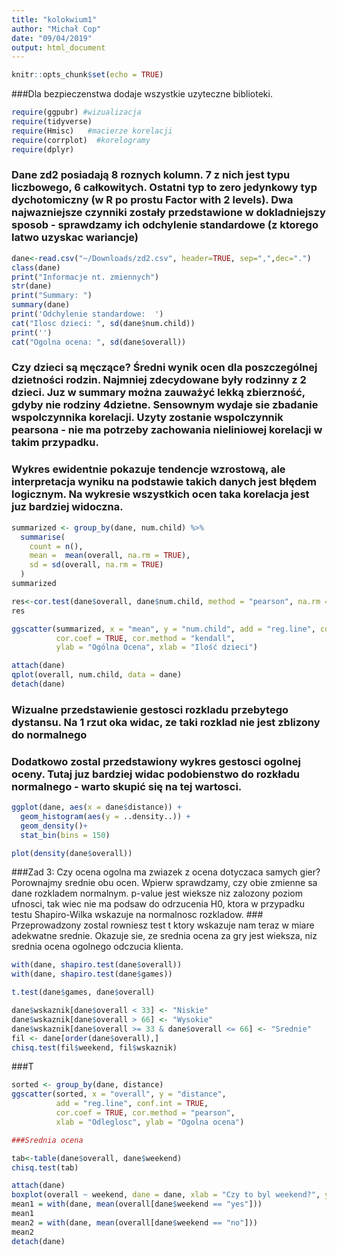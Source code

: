 ```yaml
---
title: "kolokwium1"
author: "Michał Cop"
date: "09/04/2019"
output: html_document
---
```


```r
knitr::opts_chunk$set(echo = TRUE)
```

###Dla bezpieczenstwa dodaje wszystkie uzyteczne biblioteki.
```r
require(ggpubr) #wizualizacja
require(tidyverse)  
require(Hmisc)   #macierze korelacji
require(corrplot)  #korelogramy
require(dplyr)
```

### Dane zd2 posiadają 8 roznych kolumn. 7 z nich jest typu liczbowego, 6 całkowitych. Ostatni typ to zero jedynkowy typ dychotomiczny (w R po prostu Factor with 2 levels). Dwa najwazniejsze czynniki zostały przedstawione w dokladniejszy sposob - sprawdzamy ich odchylenie standardowe (z ktorego latwo uzyskac wariancje)
```r
dane<-read.csv("~/Downloads/zd2.csv", header=TRUE, sep=",",dec=".")
class(dane)
print("Informacje nt. zmiennych")
str(dane)
print("Summary: ")
summary(dane)
print('Odchylenie standardowe:  ')
cat("Ilosc dzieci: ", sd(dane$num.child))
print('')
cat("Ogolna ocena: ", sd(dane$overall))
```

### Czy dzieci są męczące? Średni wynik ocen dla poszczególnej dzietności rodzin. Najmniej zdecydowane były rodzinny z 2 dzieci. Juz w summary można zauważyć lekką zbierzność, gdyby nie rodziny 4dzietne. Sensownym wydaje sie zbadanie wspolczynnika korelacji. Uzyty zostanie wspolczynnik pearsona - nie ma potrzeby zachowania nieliniowej korelacji w takim przypadku.
### Wykres ewidentnie pokazuje tendencje wzrostową, ale interpretacja wyniku na podstawie takich danych jest błędem logicznym. Na wykresie wszystkich ocen taka korelacja jest juz bardziej widoczna.
```r
summarized <- group_by(dane, num.child) %>%
  summarise(
    count = n(),
    mean =  mean(overall, na.rm = TRUE),
    sd = sd(overall, na.rm = TRUE)
  )
summarized

res<-cor.test(dane$overall, dane$num.child, method = "pearson", na.rm = T)
res

ggscatter(summarized, x = "mean", y = "num.child", add = "reg.line", conf.int = FALSE,
          cor.coef = TRUE, cor.method = "kendall",
          ylab = "Ogólna Ocena", xlab = "Ilość dzieci")
```

```r
attach(dane)
qplot(overall, num.child, data = dane)
detach(dane)
```


### Wizualne przedstawienie gestosci rozkladu przebytego dystansu. Na 1 rzut oka widac, ze taki rozklad nie jest zblizony do normalnego
### Dodatkowo zostal przedstawiony wykres gestosci ogolnej oceny. Tutaj juz bardziej widac podobienstwo do rozkładu normalnego - warto skupić się na tej wartosci. 
```r
ggplot(dane, aes(x = dane$distance)) + 
  geom_histogram(aes(y = ..density..)) +
  geom_density()+
  stat_bin(bins = 150)

plot(density(dane$overall))
```

###Zad 3: Czy ocena ogolna ma zwiazek z ocena dotyczaca samych gier? Porownajmy srednie obu ocen. Wpierw sprawdzamy, czy obie zmienne sa dane rozkladem normalnym. p-value jest wieksze niz zalozony poziom ufnosci, tak wiec nie ma podsaw do odrzucenia H0, ktora w przypadku testu Shapiro-Wilka wskazuje na normalnosc rozkladow. 
### Przeprowadzony zostal rowniesz test t ktory wskazuje nam teraz w miare adekwatne srednie. Okazuje sie, ze srednia ocena za gry jest wieksza, niz srednia ocena ogolnego odczucia klienta.
```r
with(dane, shapiro.test(dane$overall))
with(dane, shapiro.test(dane$games))
```

```r
t.test(dane$games, dane$overall)

```





```r
dane$wskaznik[dane$overall < 33] <- "Niskie"
dane$wskaznik[dane$overall > 66] <- "Wysokie"
dane$wskaznik[dane$overall >= 33 & dane$overall <= 66] <- "Srednie"
fil <- dane[order(dane$overall),]
chisq.test(fil$weekend, fil$wskaznik)
```

###T


```r
sorted <- group_by(dane, distance)
ggscatter(sorted, x = "overall", y = "distance",
          add = "reg.line", conf.int = TRUE,
          cor.coef = TRUE, cor.method = "pearson",
          xlab = "Odleglosc", ylab = "Ogolna ocena")
```


```r
###Srednia ocena

tab<-table(dane$overall, dane$weekend)
chisq.test(tab)
```

```r
attach(dane)
boxplot(overall ~ weekend, dane = dane, xlab = "Czy to byl weekend?", ylab = "Srednia ocena", main = "X")
mean1 = with(dane, mean(overall[dane$weekend == "yes"]))
mean1
mean2 = with(dane, mean(overall[dane$weekend == "no"]))
mean2
detach(dane)
```
